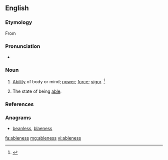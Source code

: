 ==English==

===Etymology===
From {{suffix|able|ness|lang=en}}

===Pronunciation===
* {{a|US}} {{IPA|/ˈeɪ.bl̩.nəs/|lang=en}}

===Noun===
{{en-noun|-|es}}

# {{label|en|uncountable|now|rare}} [[ability|Ability]] of body or mind; [[power]]; [[force]]; [[vigor]]. {{defdate|First attested from around 1350 to 1470.}}<ref>{{R:SOED5|page=5}}</ref>
# {{label|en|countable}} The state of being [[able]].

===References===
<references/>

===Anagrams===
* [[beanless#English|beanless]], [[blaeness#English|blaeness]]

[[fa:ableness]]
[[mg:ableness]]
[[vi:ableness]]